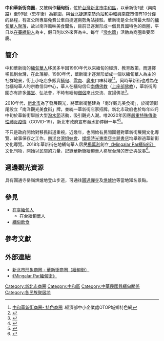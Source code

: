 {{Infobox street
| name                    = 中和華新街
| marker_image            = 
| native_name             = 
| native_name_lang        = 
| alternate_name          = 中和緬甸街
| image                   = 中和華新街 2020-07-17 (2).jpg
| image_size              = 
| image_alt               = 
| image_map               = 
| caption                 = 華新街一景，店家的招牌多使用華語、[[緬語|緬語]]對照
| map_type                = 
| map_size                = 
| map_caption             = 
| map_alt                 = 
| other_name              = 
| former_names            = 
| part_of                 = 
| namesake                = 
| type                    = 街道
| owner                   = 
| maint                   = 
| length                  = 
| length_m                = 
| length_ft               = 
| length_km               = 
| length_mi               = 
| length_ref              = 
| length_notes            = 
| width                   = 
| area                    = 
| addresses               = 
| location                = {{TWN}}[[新北市|新北市]][[中和區|中和區]]華新街
| arrondissement          = 
| quarter                 = 
| postal_code             = 
| metro                   = [[台北捷運|台北捷運]][[南勢角站|南勢角站]]
| coordinates             = {{Coord|24|59|02.6|N|121|30|29.0|E|type:landmark_region:TW|display=inline,title}}
| direction_a             = 
| terminus_a              = 
| direction_b             = 
| terminus_b              = 
| junction                = 
| north                   = 
| east                    = 
| south                   = 
| west                    = 
| main_contractor         = 
| cost                    = 
| references              = 
| commissioning_date      = 
| construction_start_date = 
| completion_date         = 
| inauguration_date       = <!-- {{Start date|YYYY|MM|DD}} -->
| demolition_date         = 
| designer                = 
| known_for               = 南洋風味美食
| status                  = 
| website                 = <!-- {{URL|example.com}} -->
}}

'''中和華新街商圈'''，又被稱作'''緬甸街'''，位於[[台灣|台灣]][[新北市|新北市]][[中和區|中和區]]，以華新街1號（興南路）至99號（忠孝街）為範圍，與[[台北捷運|台北捷運]][[南勢角站|南勢角站]]和[[中和興南夜市|中和興南夜市]]僅有10分鐘的路程，有區公所專屬免費公車自捷運南勢角站接駁。華新街是全台灣最大型的[[在台緬甸華人|緬甸華人聚落]]，故以南洋風味美食聞名，目前已逐漸形成一個具異國特色的商圈，平日以[[在臺緬甸人|在臺緬甸人]]為主，假日則以外來客為主。每年「[[潑水節|潑水節]]」活動為商圈重要節慶。

==簡介==
中和華新街的[[緬甸華人|緬甸華人]]移民多半因1960年代以來緬甸的經濟、教育政策，而選擇移民到台灣，在此落腳。1980年代，華新街才逐漸形塑成一個以緬甸華人為主的社群地景，街上小吃店多販賣[[緬甸|緬甸]]、[[雲南|雲南]]、[[廣東|廣東]]口味料理<ref>[https://www.otop.tw/marketplace/inside/208 中和華新街商圈- 特色商圈] {{Wayback|url=https://www.otop.tw/marketplace/inside/208 |date=20200717130506 }} .經濟部中小企業處OTOP城鄉特色網</ref><ref>{{Cite web |url=http://www.nownews.com/n/2016/10/20/2277447 |title=中和華新街　充滿南洋緬甸風情的華人聚落 |access-date=2017-05-27 |archive-url=https://web.archive.org/web/20161020174737/http://www.nownews.com/n/2016/10/20/2277447 |archive-date=2016-10-20 |dead-url=no }}</ref>。同時華新街也成為在台緬甸華人的宗教信仰中心，華人在緬甸信仰[[南傳佛教|南傳佛教]]（[[上座部佛教|上座部佛教]]），華新街周圍亦有許多[[佛堂|佛堂]]、弘法會，不時有緬甸[[僧侶|僧侶]]來此交流、宣揚佛法<ref>{{cite book |author1=翟振孝 |title=《經驗與認同：中和緬華移民的族群構成》 |date=2001 |publisher=財團法人海華文教基金會 |location=台北市}}</ref>。

2010年代，[[新北市|新北市]]為了發展觀光，將華新街整建為「南洋觀光美食街」，於街頭街尾設立「南洋觀光美食街」牌，並統一華新街店家招牌。新北市政府也於每年四月中旬於華新街舉辦大型[[潑水節|潑水節]]活動，吸引觀光人潮。唯2020年因應[[嚴重特殊傳染性肺炎臺灣疫情|嚴重特殊傳染性肺炎疫情]]（COVID-19），新北市政府宣布潑水節停辦一年<ref>{{cite web |author1=Mingalar Par緬甸街 |title=探索緬甸街 |url=https://www.mp-taipei.com/explore |website=Mingalar Par緬甸街 |accessdate=2020-04-27 |archive-date=2020-10-21 |archive-url=https://web.archive.org/web/20201021204141/https://www.mp-taipei.com/explore |dead-url=no }}</ref><ref>{{cite news |author1=芋傳媒 |title=新北潑水節取消實體潑水活動 改線上浴佛祈福 |url=https://taronews.tw/2020/02/27/622199/ |accessdate=2020-04-27 |date=2020-02-27 |archive-date=2020-09-03 |archive-url=https://web.archive.org/web/20200903213948/https://taronews.tw/2020/02/27/622199/ |dead-url=no }}</ref>。

不只是政府開始對移民街道重視，近幾年，也開始有民間團體對華新街展開文化導覽、故事保存之工作。[[南洋台灣姐妹會https:/www.facebook.com/tasat2003/|南洋台灣姐妹會]]、[[燦爛時光_(書店)|燦爛時光東南亞主題書店]]均舉辦過華新街文化導覽。2018年華新街在地緬甸華人居民[[楊萬利|楊萬利]]創立[https://www.mp-taipei.com/?fbclid=IwAR1a-C3icBMugTXuLoT4erAzwZ7oIm-LCPn7K_gssmgGasFQqmHe_trouI0 《Mingalar Par緬甸街》]{{Wayback|url=https://www.mp-taipei.com/?fbclid=IwAR1a-C3icBMugTXuLoT4erAzwZ7oIm-LCPn7K_gssmgGasFQqmHe_trouI0 |date=20200718063318 }}文化刊物，開始以民間的力量，記錄華新街緬甸華人移居台灣的歷史與故事<ref>{{cite news |author1=彭政添 |title=10歲隨家人來台，楊萬利創辦《緬甸街》挖掘台北緬甸生命故事 |url=https://www.thenewslens.com/article/97407 |accessdate=2020-04-27 |work=關鍵評論網 |date=2018-06-26 |archive-date=2020-07-18 |archive-url=https://web.archive.org/web/20200718063318/https://www.thenewslens.com/article/97407 |dead-url=no }}</ref>。

{{Gallery
|title=
|width=200
|height=120
|align=center
|File:中和華新街 2020-07-17.jpg|華新街販售傳統緬式食品的攤商
|File:မန်းသီရိ 2020-07-21.jpg|緬甸商店『曼第一』（မန်းသီရိ）
|File:Zhonghe Huaxin Street Burmese sign.jpg|華新街華語、緬語並用的告示
|File:Zhonghe Huaxin Street Burmese sign (2).jpg|華新街華語、緬語並用的告示 (2)
|File:Burmese menu at Huaxin Street.jpg|一間餐館內的緬甸語菜單
|File:မုန့်ဟင်းခါး 2020-07-17.jpg|華新街販售的緬甸料理[[魚湯麵|魚湯米粉]]
}}

==週邊觀光資源==
具有圓通寺岳嶺烘爐地登山步道，可通往[[圓通禪寺_(新北市)|圓通禪寺]]及[[烘爐地|烘爐地]]等當地知名景點。

==參見==
*[[在臺緬甸人|在臺緬甸人]]
**[[在台緬甸華人|在台緬甸華人]]
*[[緬甸飲食|緬甸飲食]]

==參考文獻==
<div class="references-small">
<references></references>
</div>
==外部連結==
*[https://tour.ntpc.gov.tw/zh-tw/attraction/Detail?wnd_id=60&id=110246 新北市形象商圈 - 華新街商圈（緬甸街）]{{Wayback|url=https://tour.ntpc.gov.tw/zh-tw/attraction/Detail?wnd_id=60&id=110246 |date=20200921183650 }}
*[https://www.mp-taipei.com/?fbclid=IwAR1a-C3icBMugTXuLoT4erAzwZ7oIm-LCPn7K_gssmgGasFQqmHe_trouI0 《Mingalar Par緬甸街》]{{Wayback|url=https://www.mp-taipei.com/?fbclid=IwAR1a-C3icBMugTXuLoT4erAzwZ7oIm-LCPn7K_gssmgGasFQqmHe_trouI0 |date=20200718063318 }}

{{新北市商圈}}
{{中華民國與緬甸關係}}

[[Category:新北市商圈|Category:新北市商圈]]
[[Category:中和區|Category:中和區]]
[[Category:中華民國與緬甸關係|Category:中華民國與緬甸關係]]
[[Category:各民族聚居地|Category:各民族聚居地]]